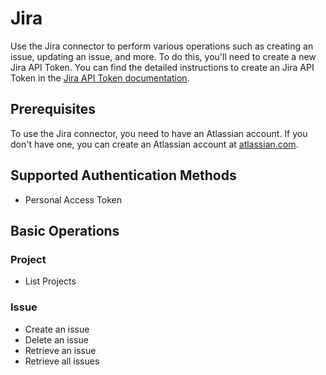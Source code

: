 # Jira

Use the Jira connector to perform various operations such as creating an issue, updating an issue, and more. To do this, you'll need to create a new Jira API Token. You can find the detailed instructions to create an Jira API Token in the [Jira API Token documentation](https://developer.atlassian.com/server/jira/platform/personal-access-token/).

## Prerequisites

To use the Jira connector, you need to have an Atlassian account. If you don't have one, you can create an Atlassian account at [atlassian.com](https://www.atlassian.com/).

## Supported Authentication Methods

- Personal Access Token

## Basic Operations

### Project
- List Projects

### Issue
- Create an issue
- Delete an issue
- Retrieve an issue
- Retrieve all issues